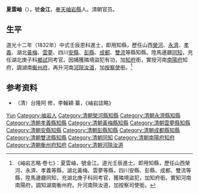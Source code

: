 '''夏雲岫'''（{{bd|？年||？年||Xia夏}}），號'''金江'''，[[奉天|奉天]][[岫岩縣|岫岩縣]]人。清朝官员。

==生平==
道光十二年（1832年）中式壬辰恩科進士，即用知縣，歷任山西[[榮河|榮河]]、[[永濟|永濟]]、[[孝義|孝義]]、湖北[[黃梅|黃梅]]、[[雲夢|雲夢]]、四川[[安縣|安縣]]、[[彭縣|彭縣]]、[[成都|成都]]、[[雙流|雙流]]等縣知縣。陞馬邊廳[[同知|同知]]，充任湖北庚子科[[鄉試|鄉試]]同考官。因捕獲隣境盜犯有功，加[[知府|知府]]銜，實授河南[[南陽府|南陽府]]知府，調湖南[[衡州府|衡州府]]，再升河南[[河陝汝道|河陝汝道]]，加[[按察使|按察使]]銜。<ref>《岫岩志略·卷七》：夏雲岫，號金江。道光壬辰進士。即用知縣，歷任山西榮河、永濟、孝義等縣，湖北黃梅、雲夢等縣，四川安縣、彭縣、成都、雙流等縣，陞馬邊廳同知，充湖北庚子科同考官，獲隣境盜犯，加知府銜。實知河南南陽府，調知湖南衡州府。升河南陝汝道，加按察司使銜。</ref>

== 参考资料 ==
{{reflist}}
*（清）台隆阿 修，李翰穎 纂，《岫岩誌略》

{{道光十二年壬辰恩科殿試金榜}}

{{Authority control}}

{{DEFAULTSORT:Xia夏}}
[[Category:夏姓|Yun]]
[[Category:岫岩人|Category:岫岩人]]
[[Category:清朝榮河縣知縣|Category:清朝榮河縣知縣]]
[[Category:清朝永濟縣知縣|Category:清朝永濟縣知縣]]
[[Category:清朝孝義縣知縣|Category:清朝孝義縣知縣]]
[[Category:清朝黃梅縣知縣|Category:清朝黃梅縣知縣]]
[[Category:清朝雲夢縣知縣|Category:清朝雲夢縣知縣]]
[[Category:清朝安縣知縣|Category:清朝安縣知縣]]
[[Category:清朝彭縣知縣|Category:清朝彭縣知縣]]
[[Category:清朝成都縣知縣|Category:清朝成都縣知縣]]
[[Category:清朝雙流縣知縣|Category:清朝雙流縣知縣]]
[[Category:清朝同知|Category:清朝同知]]
[[Category:清朝南陽府知府|Category:清朝南陽府知府]]
[[Category:清朝衡州府知府|Category:清朝衡州府知府]]
[[Category:清朝河陝汝道|Category:清朝河陝汝道]]
